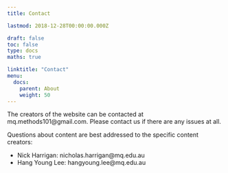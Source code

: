 ```yaml
---
title: Contact

lastmod: 2018-12-28T00:00:00.000Z

draft: false
toc: false
type: docs
maths: true

linktitle: "Contact"
menu:
  docs:
    parent: About
    weight: 50
---
```


The creators of the website can be contacted at mq.methods101@gmail.com. Please contact us if there are any issues at all.

Questions about content are best addressed to the specific content creators:

* Nick Harrigan: nicholas.harrigan@mq.edu.au
* Hang Young Lee: hangyoung.lee@mq.edu.au
